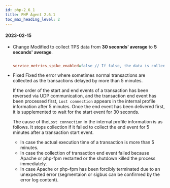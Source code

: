 ```yaml
---
id: php-2_6_1
title: PHP Agent 2.6.1
toc_max_heading_level: 2
---
```



#### 2023-02-15

-   <Status>Change</Status> Modified to collect TPS data from <b>30 seconds' average</b> to <b>5 seconds' average</b>.

    ```ini title='whatap.conf'

    service_metrics_spike_enabled=false // If false, the data is collected every 5 seconds average.

    ```

-   <Status>Fixed</Status> Fixed the error where sometimes normal transactions are collected as the transactions delayed by more than 5 minutes.

    If the order of the start and end events of a transaction has been reversed via UDP communication, and the transaction end event has been processed first, `Lost connection` appears in the internal profile information after 5 minutes. Once the end event has been delivered first, it is supplemented to wait for the start event for 30 seconds.

    The cause of the`Lost connection` in the internal profile information is as follows. It stops collection if it failed to collect the end event for 5 minutes after a transaction start event.

    -   In case the actual execution time of a transaction is more than 5 minutes.
    -   In case the collection of transaction end event failed because Apache or php-fpm restarted or the shutdown killed the process immediately.
    -   In case Apache or php-fpm has been forcibly terminated due to an unexpected error (segmentaion or sigbus can be confirmed by the error log content).
